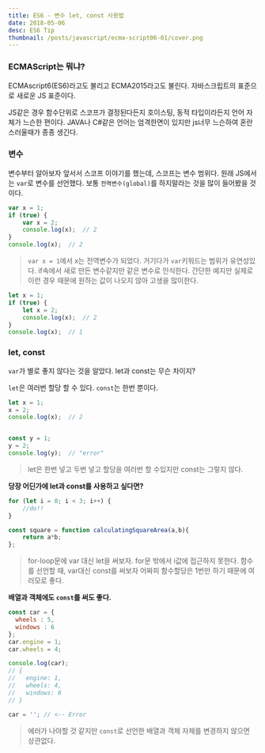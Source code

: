 ```yaml
---
title: ES6 - 변수 let, const 사용법
date: 2018-05-06
desc: ES6 Tip
thumbnail: /posts/javascript/ecma-script06-01/cover.png
---
```


### ECMAScript는 뭐냐?
ECMAscript6(ES6)라고도 불리고 ECMA2015라고도 불린다. 자바스크립트의 표준으로 새로운 JS 표준이다. 

JS같은 경우 함수단위로 스코프가 결정된다든지 호이스팅, 동적 타입이라든지 언어 자체가 느슨한 편이다. JAVA나 C#같은 언어는 엄격한면이 있지만 js너무 느슨하여 혼란스러울때가 종종 생긴다.

### 변수
변수부터 알아보자 앞서서 스코프 이야기를 했는데, 스코프는 변수 범위다. 원래 JS에서는 `var`로 변수를 선언했다. 보통 `전역변수(global)`를 하지말라는 것을 많이 들어봤을 것이다.

~~~javascript
var x = 1;
if (true) {
    var x = 2;
    console.log(x);  // 2
}
console.log(x);  // 2
~~~
>`var x = 1`에서 x는 전역변수가 되었다. 거기다가 `var`키워드는 범위가 유연성있다. if속에서 새로 만든 변수같지만 같은 변수로 인식한다.
>간단한 예지만 실제로 이런 경우 때문에 원하는 값이 나오지 않아 고생을 많이한다.

~~~javascript
let x = 1;
if (true) {
    let x = 2;
    console.log(x);  // 2
}
console.log(x);  // 1
~~~

### let, const
`var`가 별로 좋지 않다는 것을 알았다. let과 const는 무슨 차이지?

`let`은 여러번 할당 할 수 있다. `const`는 한번 뿐이다.
~~~javascript
let x = 1;
x = 2;
console.log(x);  // 2


const y = 1;
y = 2;
console.log(y);  // "error"
~~~
>let은 한번 넣고 두번 넣고 할당을 여러번 할 수있지만 const는 그렇지 않다.

**당장 어딘가에 let과 const를 사용하고 싶다면?**

~~~javascript
for (let i = 0; i < 3; i++) {
    //do!!
}

const square = function calculatingSquareArea(a,b){
    return a*b;
};
~~~

>for-loop문에 var 대신 let을 써보자. for문 밖에서 i값에 접근하지 못한다.
>함수를 선언할 때, var대신 const를 써보자 어짜피 함수할당은 1번만 하기 때문에 여러모로 좋다.

**배열과 객체에도 `const`를 써도 좋다.**

~~~javascript
const car = {
  wheels : 5,
  windows : 6
};
car.engine = 1;
car.wheels = 4;

console.log(car);
// {
//   engine: 1,
//   wheels: 4,
//   windows: 6
// }

car = ''; // <-- Error
~~~
>에러가 나야할 것 같지만 `const`로 선언한 배열과 객체 자체를 변경하지 않으면 상관없다.
